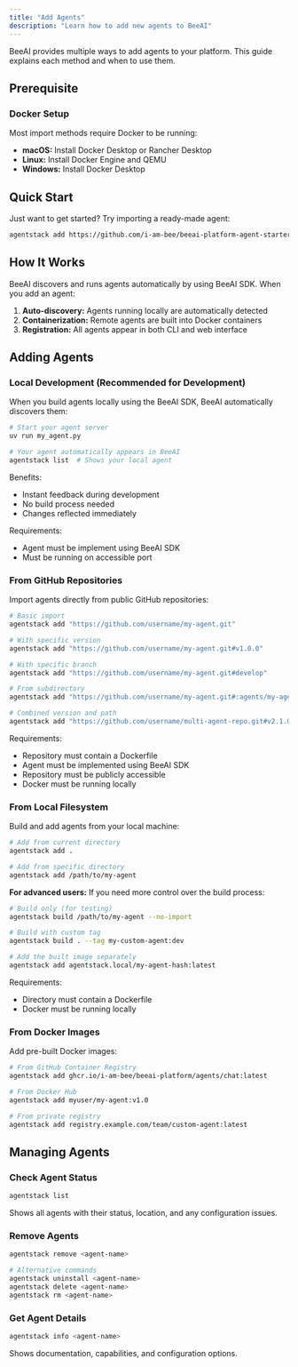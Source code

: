 ```yaml
---
title: "Add Agents"
description: "Learn how to add new agents to BeeAI"
---
```


BeeAI provides multiple ways to add agents to your platform. This guide explains each method and when to use them.

## Prerequisite

### Docker Setup

Most import methods require Docker to be running:
- **macOS:** Install Docker Desktop or Rancher Desktop
- **Linux:** Install Docker Engine and QEMU
- **Windows:** Install Docker Desktop

## Quick Start

Just want to get started? Try importing a ready-made agent:

```bash
agentstack add https://github.com/i-am-bee/beeai-platform-agent-starter.git
```

## How It Works

BeeAI discovers and runs agents automatically by using BeeAI SDK. When you add an agent:
1. **Auto-discovery:** Agents running locally are automatically detected
2. **Containerization:** Remote agents are built into Docker containers
3. **Registration:** All agents appear in both CLI and web interface

## Adding Agents

### Local Development (Recommended for Development)

When you build agents locally using the BeeAI SDK, BeeAI automatically discovers them:

```bash
# Start your agent server
uv run my_agent.py

# Your agent automatically appears in BeeAI
agentstack list  # Shows your local agent
```

Benefits:
- Instant feedback during development
- No build process needed
- Changes reflected immediately

Requirements:
- Agent must be implement using BeeAI SDK
- Must be running on accessible port

### From GitHub Repositories

Import agents directly from public GitHub repositories:

```bash
# Basic import
agentstack add "https://github.com/username/my-agent.git"

# With specific version
agentstack add "https://github.com/username/my-agent.git#v1.0.0"

# With specific branch
agentstack add "https://github.com/username/my-agent.git#develop"

# From subdirectory
agentstack add "https://github.com/username/my-agent.git#:agents/my-agent"

# Combined version and path
agentstack add "https://github.com/username/multi-agent-repo.git#v2.1.0:agents/specialized-agent"
```

Requirements:
- Repository must contain a Dockerfile
- Agent must be implemented using BeeAI SDK
- Repository must be publicly accessible
- Docker must be running locally

### From Local Filesystem

Build and add agents from your local machine:

```bash
# Add from current directory
agentstack add .

# Add from specific directory
agentstack add /path/to/my-agent
```

**For advanced users:** If you need more control over the build process:

```bash
# Build only (for testing)
agentstack build /path/to/my-agent --no-import

# Build with custom tag
agentstack build . --tag my-custom-agent:dev

# Add the built image separately
agentstack add agentstack.local/my-agent-hash:latest
```

Requirements:
- Directory must contain a Dockerfile
- Docker must be running locally

### From Docker Images

Add pre-built Docker images:

```bash
# From GitHub Container Registry
agentstack add ghcr.io/i-am-bee/beeai-platform/agents/chat:latest

# From Docker Hub
agentstack add myuser/my-agent:v1.0

# From private registry
agentstack add registry.example.com/team/custom-agent:latest
```

## Managing Agents

### Check Agent Status

```bash
agentstack list
```

Shows all agents with their status, location, and any configuration issues.

### Remove Agents

```bash
agentstack remove <agent-name>

# Alternative commands
agentstack uninstall <agent-name>
agentstack delete <agent-name>
agentstack rm <agent-name>
```

### Get Agent Details

```bash
agentstack info <agent-name>
```

Shows documentation, capabilities, and configuration options.
